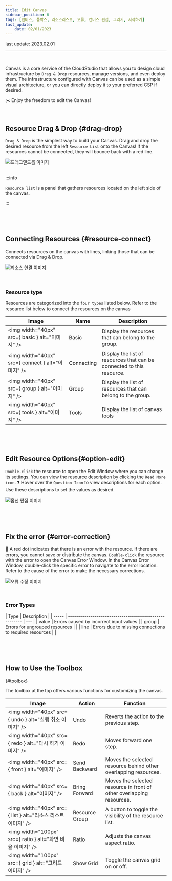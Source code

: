 ```yaml
---
title: Edit Canvas
sidebar_position: 6
tags: [캔버스, 툴박스, 리소스리스트, 오류, 캔버스 편집, 그리기, 시작하기]
last_update:
    date: 02/01/2023
---
```



<span className="theme-doc-version-badge badge badge--secondary">
    last update: 2023.02.01
</span>

<hr />
<br />

Canvas is a <highlight color="#206FD6">core service of the CloudStudio</highlight> that allows you to design cloud infrastructure by `Drag & Drop` resources, manage versions, and even deploy them.
The infrastructure configured with Canvas can be used as a simple visual architecture, or you can directly deploy it to your preferred CSP if desired.

✂️ Enjoy the freedom to edit the Canvas!

<p>&nbsp;</p>

## Resource Drag & Drop {#drag-drop}

`Drag & Drop` is the simplest way to build your Canvas.
Drag and drop the desired resource from the left `Resource List` onto the Canvas!
If the resources cannot be connected, they will bounce back with a red line.

<div className={styles.imgWrap}>
    <img src={dragDrop} alt="드래그앤드롭 이미지" width={800} />
</div>

<br />

:::info

`Resource list` is a panel that gathers resources located on the left side of the canvas.

:::

<p>&nbsp;</p>
<p>&nbsp;</p>

## Connecting Resources {#resource-connect}

Connects resources on the canvas with lines, linking those that can be connected via Drag & Drop.

<div className={styles.imgWrap}>
    <img src={lineConnection} alt="리소스 연결 이미지" width={800} />
</div>

<br />
<br />

### Resource type

Resources are categorized into the `four types` listed below. Refer to the resource list below to connect the resources on the canvas

| Image                                             | Name       | Description                                                           |
| ------------------------------------------------- | ---------- | --------------------------------------------------------------------- |
| <img width="40px" src={ basic } alt="이미지" />   | Basic      | Display the resources that can belong to the group.                   |
| <img width="40px" src={ connect } alt="이미지" /> | Connecting | Display the list of resources that can be connected to this resource. |
| <img width="40px" src={ group } alt="이미지" />   | Group      | Display the list of resources that can belong to the group.           |
| <img width="40px" src={ tools } alt="이미지" />   | Tools      | Display the list of canvas tools                                      |

<p>&nbsp;</p>
<p>&nbsp;</p>

## Edit Resource Options{#option-edit}

`Double-click` the resource to open the Edit Window where you can change its settings.
You can view the resource description by clicking the `Read More icon`.
❓ Hover over the `Question Icon` to view descriptions for each option. Use these descriptions to set the values as desired.

<div className={styles.imgWrap}>
    <img src={edit} alt="옵션 편집 이미지" width={800} />
</div>

<p>&nbsp;</p>
<p>&nbsp;</p>

## Fix the error {#error-correction}

🔴 A red dot indicates that there is an error with the resource. <highlight color="#FF7272">If there are errors, you cannot save or distribute the canvas.</highlight>
`Double-click` the resource with the error to open the Canvas Error Window.
In the Canvas Error Window, double-click the specific error to navigate to the error location. Refer to the cause of the error to make the necessary corrections.

<div className={styles.imgWrap}>
    <img src={error} alt="오류 수정 이미지" width={800} />
</div>

<p>&nbsp;</p>

### Error Types

| Type  | Description                                             |
| ----- | ------------------------------------------------------- | --- |
| value | Errors caused by incorrect input values                 |
| group | Errors for ungrouped resources                          |     |
| line  | Errors due to missing connections to required resources |     |

<p>&nbsp;</p>
<p>&nbsp;</p>

## How to Use the Toolbox

{#toolbox}

The toolbox at the top offers various functions for customizing the canvas.

| Image                                                        | Action         | Function                                                             |
| ------------------------------------------------------------ | -------------- | -------------------------------------------------------------------- |
| <img width="40px" src={ undo } alt="실행 취소 이미지" />     | Undo           | Reverts the action to the previous step.                             |
| <img width="40px" src={ redo } alt="다시 하기 이미지" />     | Redo           | Moves forward one step.                                              |
| <img width="40px" src={ front } alt="이미지" />              | Send Backward  | Moves the selected resource behind other overlapping resources.      |
| <img width="40px" src={ back } alt="이미지" />               | Bring Forward  | Moves the selected resource in front of other overlapping resources. |
| <img width="40px" src={ list } alt="리소스 리스트 이미지" /> | Resource Group | A button to toggle the visibility of the resource list.              |
| <img width="100px" src={ ratio } alt="화면 비율 이미지" />   | Ratio          | Adjusts the canvas aspect ratio.                                     |
| <img width="100px" src={ grid } alt="그리드 이미지" />       | Show Grid      | Toggle the canvas grid on or off.                                    |
